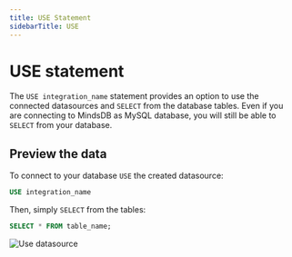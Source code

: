 ```yaml
---
title: USE Statement
sidebarTitle: USE
---
```


# USE statement

The `USE integration_name` statement provides an option to use the connected
datasources and `SELECT` from the database tables. Even if you are
connecting to MindsDB as MySQL database, you will still be able to `SELECT` from your database.

## Preview the data

To connect to your database `USE` the created datasource:

```sql
USE integration_name
```

Then, simply `SELECT` from the tables:

```sql
SELECT * FROM table_name;
```

![Use datasource](/assets/sql/use.png)

